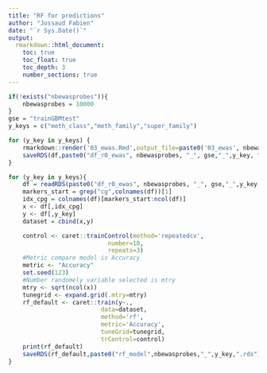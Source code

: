 ```yaml
---
title: "RF for predictions"
author: "Jossaud Fabien"
date: "`r Sys.Date()`"
output: 
  rmarkdown::html_document:
    toc: true
    toc_float: true
    toc_depth: 3
    number_sections: true
---
```



```r

if(!exists("nbewasprobes")){
	nbewasprobes = 10000
}
gse = "trainGBMtest"
y_keys = c("meth_class","meth_family","super_family")

```

```r

for (y_key in y_keys) {
	rmarkdown::render('03_ewas.Rmd',output_file=paste0('03_ewas', nbewasprobes,'_',gse,'_',y_key, '.html'))
	saveRDS(df,paste0("df_r0_ewas", nbewasprobes, "_", gse,"_",y_key, ".rds"))
}

```

```r

for (y_key in y_keys){
	df = readRDS(paste0("df_r0_ewas", nbewasprobes, "_", gse,"_",y_key, ".rds"))
	markers_start = grep("cg",colnames(df))[1]
	idx_cpg = colnames(df)[markers_start:ncol(df)]
	x <- df[,idx_cpg]
	y <- df[,y_key]
	dataset = cbind(x,y)

	control <- caret::trainControl(method='repeatedcv', 
	                        number=10, 
	                        repeats=3)
	#Metric compare model is Accuracy
	metric <- "Accuracy"
	set.seed(123)
	#Number randomely variable selected is mtry
	mtry <- sqrt(ncol(x))
	tunegrid <- expand.grid(.mtry=mtry)
	rf_default <- caret::train(y~., 
    	                  data=dataset, 
        	              method='rf', 
        	              metric='Accuracy', 
        	              tuneGrid=tunegrid, 
        	              trControl=control)
	print(rf_default)
	saveRDS(rf_default,paste0("rf_model",nbewasprobes,"_",y_key,".rds"))
}

```

